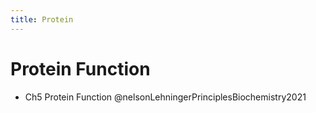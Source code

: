 ```yaml
---
title: Protein
---
```





# Protein Function

:::{.callout title="Readings"}

- Ch5 Protein Function @nelsonLehningerPrinciplesBiochemistry2021

:::